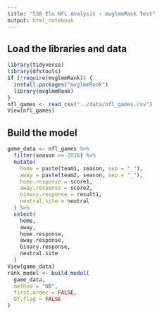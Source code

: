 ```yaml
---
title: "538 Elo NFL Analysis - mvglmmRank Test"
output: html_notebook
---
```


## Load the libraries and data

```r
library(tidyverse)
library(dfstools)
if (!require(mvglmmRank)) {
  install.packages("mvglmmRank")
  library(mvglmmRank)
}
nfl_games <- read_csv("../data/nfl_games.csv")
View(nfl_games)
```

## Build the model
```r
game_data <- nfl_games %>%
  filter(season >= 2016) %>%
  mutate(
    home = paste(team1, season, sep = "_"),
    away = paste(team2, season, sep = "_"),
    home.response = score1,
    away.response = score2,
    binary.response = result1,
    neutral.site = neutral
  ) %>%
  select(
    home, 
    away, 
    home.response, 
    away.response,
    binary.response,
    neutral.site
  )
View(game_data)
rank_model <- build_model(
  game_data, 
  method = "NB", 
  first.order = FALSE,
  OT.flag = FALSE
)
```

